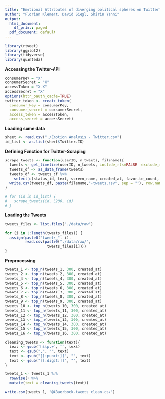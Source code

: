 ```yaml
---
title: "Emotional Attributes of diverging political spheres on Twitter"
author: "Florian Klement, David Siegl, Shirin Yanni"
output:
  html_document:
    df_print: paged
  pdf_document: default
---
```



```r
library(rtweet)
library(ggplot2)
library(tidyverse)
library(quanteda)
```

<b>Accessing the Twitter-API</b>
```r
consumerKey = "X"
consumerSecret = "X"
accessToken = "X-X"
accessSecret = "X"
options(httr_oauth_cache=TRUE)
twitter_token <- create_token(
  consumer_key = consumerKey,
  consumer_secret = consumerSecret,
  access_token = accessToken,
  access_secret = accessSecret)
```


<b>Loading some data</b>
```r
sheet <- read.csv("./Emotion Analysis - Twitter.csv")
id_list <- as.list(sheet$Twitter.ID)
```


<b>Defining Function for Twitter-Scraping</b>
```r
scrape_tweets <- function(userID, n_tweets, filename){
  tweets <- get_timeline(userID, n_tweets, include_rts=FALSE, exclude_replies=TRUE)
  tweets_df <- as_data_frame(tweets)
  tweets_df <- tweets_df %>%
    select(c(status_id, text, screen_name, created_at, favorite_count, retweet_count))
  write.csv(tweets_df, paste(filename,"-tweets.csv", sep = ""), row.names = FALSE)
}

# for (id in id_list) {
#   scrape_tweets(id, 3200, id)
# }
```


<b>Loading the Tweets</b>
```r
tweets_files <- list.files("./data/raw")

for (i in 1:length(tweets_files)) {                              
  assign(paste0("tweets_", i),                                   
         read.csv(paste0("./data/raw/",
                   tweets_files[i])))
}
```


<b>Preprocessing</b>
```r
tweets_1 <- top_n(tweets_1, 300, created_at)
tweets_2 <- top_n(tweets_2, 300, created_at)
tweets_4 <- top_n(tweets_4, 300, created_at)
tweets_5 <- top_n(tweets_5, 300, created_at)
tweets_6 <- top_n(tweets_6, 300, created_at)
tweets_7 <- top_n(tweets_7, 300, created_at)
tweets_8 <- top_n(tweets_8, 300, created_at)
tweets_9 <- top_n(tweets_9, 300, created_at)
tweets_10 <- top_n(tweets_10, 300, created_at)
tweets_11 <- top_n(tweets_11, 300, created_at)
tweets_12 <- top_n(tweets_12, 300, created_at)
tweets_13 <- top_n(tweets_13, 300, created_at)
tweets_14 <- top_n(tweets_14, 300, created_at)
tweets_15 <- top_n(tweets_15, 300, created_at)
tweets_16 <- top_n(tweets_16, 300, created_at)
```


```r
cleaning_tweets <- function(text){
  text <- gsub("http.+", "", text)
  text <- gsub(",", "", text)
  text <- gsub("[[:punct:]]", "", text)
  text <- gsub("[[:digit:]]", "", text)
}

tweets_1 <- tweets_1 %>%
  rowwise() %>%
  mutate(text = cleaning_tweets(text))

write.csv(tweets_1, "@ABaerbock-tweets_clean.csv")
```


